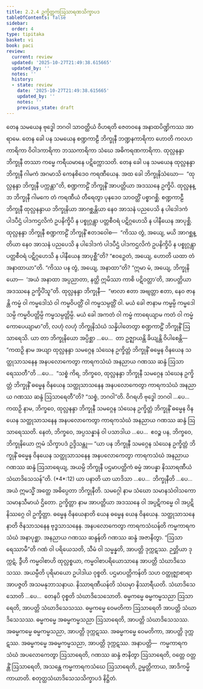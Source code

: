 ```yaml
---
title: 2.2.4 ဥက္ခိတ္တကဩသာရဏသိက္ခာပဒ
tableOfContents: false
sidebar:
  order: 4
type: tipitaka
basket: vi
book: paci
review:
  current: review
  updated: '2025-10-27T21:49:38.615665'
  updated_by: ''
  notes: ''
  history:
  - state: review
    date: '2025-10-27T21:49:38.615665'
    updated_by: ''
    notes: ''
    previous_state: draft
---
```



<ReviewStatus review={frontmatter.review} showDetails={true} />

<HypothesisAnnotation frontmatter={frontmatter} />

<DynamicBreadcrumb />

<Division number="694" book="paci" e="ch" v="2" p="297">

<Paragraph number="2272" book="paci">
တေန သမယေန ဗုဒ္ဓေါ ဘဂဝါ သာဝတ္ထိယံ ဝိဟရတိ ဇေတဝနေ အနာထပိဏ္ဍိကဿ အာရာမေ. တေန ခေါ ပန သမယေန စဏ္ဍကာဠီ ဘိက္ခုနီ ဘဏ္ဍနကာရိကာ ဟောတိ ကလဟကာရိကာ ဝိဝါဒကာရိကာ ဘဿကာရိကာ သံဃေ အဓိကရဏကာရိကာ. ထုလ္လနန္ဒာ ဘိက္ခုနီ တဿာ ကမ္မေ ကရီယမာနေ ပဋိက္ကောသတိ. တေန ခေါ ပန သမယေန ထုလ္လနန္ဒာ ဘိက္ခုနီ ဂါမကံ အဂမာသိ ကေနစိဒေဝ ကရဏီယေန. အထ ခေါ ဘိက္ခုနိသံဃော—  “ထုလ္လနန္ဒာ ဘိက္ခုနီ ပက္ကန္တာ”တိ, စဏ္ဍကာဠိံ ဘိက္ခုနိံ အာပတ္တိယာ အဒဿနေ ဥက္ခိပိ. ထုလ္လနန္ဒာ ဘိက္ခုနီ ဂါမကေ တံ ကရဏီယံ တီရေတွာ ပုနဒေဝ သာဝတ္ထိံ ပစ္စာဂစ္ဆိ. စဏ္ဍကာဠီ ဘိက္ခုနီ ထုလ္လနန္ဒာယ ဘိက္ခုနိယာ အာဂစ္ဆန္တိယာ နေဝ အာသနံ ပညပေသိ န ပါဒေါဒကံ ပါဒပီဌံ ပါဒကဌလိကံ ဥပနိက္ခိပိ န ပစ္စုဂ္ဂန္တွာ ပတ္တစီဝရံ ပဋိဂ္ဂဟေသိ န ပါနီယေန အာပုစ္ဆိ. ထုလ္လနန္ဒာ ဘိက္ခုနီ စဏ္ဍကာဠိံ ဘိက္ခုနိံ ဧတဒဝေါစ—  “ကိဿ တွံ, အယျေ, မယိ အာဂစ္ဆန္တိယာ နေဝ အာသနံ ပညပေသိ န ပါဒေါဒကံ ပါဒပီဌံ ပါဒကဌလိကံ ဥပနိက္ခိပိ န ပစ္စုဂ္ဂန္တွာ ပတ္တစီဝရံ ပဋိဂ္ဂဟေသိ န ပါနီယေန အာပုစ္ဆီ”တိ? “ဧဝဉှေတံ, အယျေ, ဟောတိ ယထာ တံ အနာထာယာ”တိ. “ကိဿ ပန တွံ, အယျေ, အနာထာ”တိ? “ဣမာ မံ, အယျေ, ဘိက္ခုနိယော—  ‘အယံ အနာထာ အပ္ပညာတာ, နတ္ထိ ဣမိဿာ ကာစိ ပဋိဝတ္တာ’တိ, အာပတ္တိယာ အဒဿနေ ဥက္ခိပိံသူ”တိ.
</Paragraph>

<Paragraph number="2273" book="paci">
ထုလ္လနန္ဒာ ဘိက္ခုနီ—  “ဗာလာ ဧတာ အဗျတ္တာ ဧတာ, နေဝ ဇာနန္တိ ကမ္မံ ဝါ ကမ္မဒေါသံ ဝါ ကမ္မဝိပတ္တိံ ဝါ ကမ္မသမ္ပတ္တိံ ဝါ. မယံ ခေါ ဇာနာမ ကမ္မမ္ပိ ကမ္မဒေါသမ္ပိ ကမ္မဝိပတ္တိမ္ပိ ကမ္မသမ္ပတ္တိမ္ပိ. မယံ ခေါ အကတံ ဝါ ကမ္မံ ကာရေယျာမ ကတံ ဝါ ကမ္မံ ကောပေယျာမာ”တိ, လဟုံ လဟုံ ဘိက္ခုနိသံဃံ သန္နိပါတေတွာ စဏ္ဍကာဠိံ ဘိက္ခုနိံ ဩသာရေသိ.
</Paragraph>

<Paragraph number="2274" book="paci">
ယာ တာ ဘိက္ခုနိယော အပ္ပိစ္ဆာ …ပေ…  တာ ဥဇ္ဈာယန္တိ ခိယျန္တိ ဝိပါစေန္တိ—  “ကထဉှိ နာမ အယျာ ထုလ္လနန္ဒာ သမဂ္ဂေန သံဃေန ဥက္ခိတ္တံ ဘိက္ခုနိံ ဓမ္မေန ဝိနယေန သတ္ထုသာသနေန အနပလောကေတွာ ကာရကသံဃံ အနညာယ ဂဏဿ ဆန္ဒံ ဩသာရေဿတီ”တိ …ပေ…  “သစ္စံ ကိရ, ဘိက္ခဝေ, ထုလ္လနန္ဒာ ဘိက္ခုနီ သမဂ္ဂေန သံဃေန ဥက္ခိတ္တံ ဘိက္ခုနိံ ဓမ္မေန ဝိနယေန သတ္ထုသာသနေန အနပလောကေတွာ ကာရကသံဃံ အနညာယ ဂဏဿ ဆန္ဒံ ဩသာရေတီ”တိ? “သစ္စံ, ဘဂဝါ”တိ. ဝိဂရဟိ ဗုဒ္ဓေါ ဘဂဝါ …ပေ…  ကထဉှိ နာမ, ဘိက္ခဝေ, ထုလ္လနန္ဒာ ဘိက္ခုနီ သမဂ္ဂေန သံဃေန ဥက္ခိတ္တံ ဘိက္ခုနိံ ဓမ္မေန ဝိနယေန သတ္ထုသာသနေန အနပလောကေတွာ ကာရကသံဃံ အနညာယ ဂဏဿ ဆန္ဒံ ဩသာရေဿတိ. နေတံ, ဘိက္ခဝေ, အပ္ပသန္နာနံ ဝါ ပသာဒါယ …ပေ…  ဧဝဉ္စ ပန, ဘိက္ခဝေ, ဘိက္ခုနိယော ဣမံ သိက္ခာပဒံ ဥဒ္ဒိသန္တု—
</Paragraph>

</Division>
<Division number="695" book="paci" e="ch" v="2" p="298">

<Paragraph number="2275" book="paci">
<Emphasis>“ယာ ပန ဘိက္ခုနီ သမဂ္ဂေန သံဃေန ဥက္ခိတ္တံ ဘိက္ခုနိံ ဓမ္မေန ဝိနယေန သတ္ထုသာသနေန အနပလောကေတွာ ကာရကသံဃံ အနညာယ ဂဏဿ ဆန္ဒံ ဩသာရေယျ, အယမ္ပိ ဘိက္ခုနီ ပဌမာပတ္တိကံ ဓမ္မံ အာပန္နာ နိဿာရဏီယံ သံဃာဒိသေသန်”</Emphasis>တိ. (*4*:<Emphasis>12</Emphasis>)
</Paragraph>

</Division>
<Division number="696" book="paci" e="ch" v="2" p="298">

<Paragraph number="2276" book="paci">
<Emphasis>ယာ ပနာ</Emphasis>တိ ယာ ယာဒိသာ …ပေ…  <Emphasis>ဘိက္ခုနီ</Emphasis>တိ …ပေ…  အယံ ဣမသ္မိံ အတ္ထေ အဓိပ္ပေတာ ဘိက္ခုနီတိ.
</Paragraph>

<Paragraph number="2277" book="paci">
<Emphasis>သမဂ္ဂေါ</Emphasis> နာမ <Emphasis>သံဃော</Emphasis> သမာနသံဝါသကော သမာနသီမာယံ ဌိတော.
</Paragraph>

<Paragraph number="2278" book="paci">
<Emphasis>ဥက္ခိတ္တာ</Emphasis> နာမ အာပတ္တိယာ အဒဿနေ ဝါ အပ္ပဋိကမ္မေ ဝါ အပ္ပဋိနိဿဂ္ဂေ ဝါ ဥက္ခိတ္တာ.
</Paragraph>

<Paragraph number="2279" book="paci">
<Emphasis>ဓမ္မေန ဝိနယေနာ</Emphasis>တိ ယေန ဓမ္မေန ယေန ဝိနယေန.
</Paragraph>

<Paragraph number="2280" book="paci">
<Emphasis>သတ္ထုသာသနေနာ</Emphasis>တိ ဇိနသာသနေန ဗုဒ္ဓသာသနေန.
</Paragraph>

<Paragraph number="2281" book="paci">
<Emphasis>အနပလောကေတွာ ကာရကသံဃန်</Emphasis>တိ ကမ္မကာရကသံဃံ အနာပုစ္ဆာ.
</Paragraph>

<Paragraph number="2282" book="paci">
<Emphasis>အနညာယ ဂဏဿ ဆန္ဒန်</Emphasis>တိ ဂဏဿ ဆန္ဒံ အဇာနိတွာ.
</Paragraph>

<Paragraph number="2283" book="paci">
“ဩသာရေဿာမီ”တိ ဂဏံ ဝါ ပရိယေသတိ, သီမံ ဝါ သမ္မန္နတိ, အာပတ္တိ ဒုက္ကဋဿ. ဉတ္တိယာ ဒုက္ကဋံ, ဒွီဟိ ကမ္မဝါစာဟိ ထုလ္လစ္စယာ, ကမ္မဝါစာပရိယောသာနေ အာပတ္တိ သံဃာဒိသေသဿ.
</Paragraph>

<Paragraph number="2284" book="paci">
<Emphasis>အယမ္ပီ</Emphasis>တိ ပုရိမာယော ဥပါဒါယ ဝုစ္စတိ.
</Paragraph>

<Paragraph number="2285" book="paci">
<Emphasis>ပဌမာပတ္တိကန်</Emphasis>တိ သဟ ဝတ္ထုဇ္ဈာစာရာ အာပဇ္ဇတိ အသမနုဘာသနာယ.
</Paragraph>

<Paragraph number="2286" book="paci">
<Emphasis>နိဿာရဏီယန်</Emphasis>တိ သံဃမှာ နိဿာရီယတိ.
</Paragraph>

<Paragraph number="2287" book="paci">
<Emphasis>သံဃာဒိသေသော</Emphasis>တိ …ပေ…  တေနပိ ဝုစ္စတိ သံဃာဒိသေသောတိ.
</Paragraph>

</Division>
<Division number="697" book="paci" e="ch" v="2" p="299">

<Paragraph number="2288" book="paci">
ဓမ္မကမ္မေ ဓမ္မကမ္မသညာ ဩသာရေတိ, အာပတ္တိ သံဃာဒိသေသဿ. ဓမ္မကမ္မေ ဝေမတိကာ ဩသာရေတိ အာပတ္တိ သံဃာဒိသေသဿ. ဓမ္မကမ္မေ အဓမ္မကမ္မသညာ ဩသာရေတိ, အာပတ္တိ သံဃာဒိသေသဿ.
</Paragraph>

<Paragraph number="2289" book="paci">
အဓမ္မကမ္မေ ဓမ္မကမ္မသညာ, အာပတ္တိ ဒုက္ကဋဿ. အဓမ္မကမ္မေ ဝေမတိကာ, အာပတ္တိ ဒုက္ကဋဿ. အဓမ္မကမ္မေ အဓမ္မကမ္မသညာ, အာပတ္တိ ဒုက္ကဋဿ.
</Paragraph>

</Division>
<Division number="698" book="paci" e="ch" v="2" p="299">

<Paragraph number="2290" book="paci">
အနာပတ္တိ—  ကမ္မကာရကသံဃံ အပလောကေတွာ ဩသာရေတိ, ဂဏဿ ဆန္ဒံ ဇာနိတွာ ဩသာရေတိ, ဝတ္တေ ဝတ္တန္တိံ ဩသာရေတိ, အသန္တေ ကမ္မကာရကသံဃေ ဩသာရေတိ, ဥမ္မတ္တိကာယ, အာဒိကမ္မိကာယာတိ.

</Paragraph>
</Division>

<Paragraph number="2291" type="center" book="paci">
စတုတ္ထသံဃာဒိသေသသိက္ခာပဒံ နိဋ္ဌိတံ.
</Paragraph>